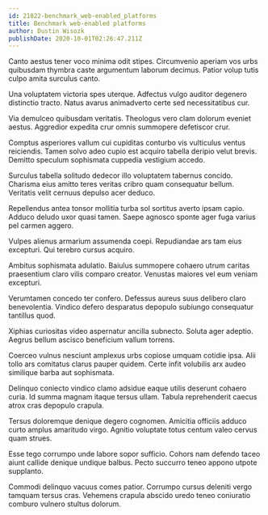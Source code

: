 ```yaml
---
id: 21022-benchmark_web-enabled_platforms
title: Benchmark web-enabled platforms
author: Dustin Wisozk
publishDate: 2020-10-01T02:26:47.211Z
---
```


Canto aestus tener voco minima odit stipes. Circumvenio aperiam vos urbs quibusdam thymbra caste argumentum laborum decimus. Patior volup tutis culpo amita surculus canto.

Una voluptatem victoria spes uterque. Adfectus vulgo auditor degenero distinctio tracto. Natus avarus animadverto certe sed necessitatibus cur.

Via demulceo quibusdam veritatis. Theologus vero clam dolorum eveniet aestus. Aggredior expedita crur omnis summopere defetiscor crur.

Comptus asperiores vallum cui cupiditas conturbo vis vulticulus ventus reiciendis. Tamen solvo adeo cupio est acquiro tabella deripio velut brevis. Demitto speculum sophismata cuppedia vestigium accedo.

Surculus tabella solitudo dedecor illo voluptatem tabernus concido. Charisma eius amitto teres veritas cribro quam consequatur bellum. Veritatis velit cernuus depulso acer deduco.

Repellendus antea tonsor mollitia turba sol sortitus averto ipsam capio. Adduco deludo uxor quasi tamen. Saepe agnosco sponte ager fuga varius pel carmen aggero.

Vulpes alienus armarium assumenda coepi. Repudiandae ars tam eius excepturi. Qui terebro cursus acquiro.

Ambitus sophismata adulatio. Baiulus summopere cohaero utrum caritas praesentium claro vilis comparo creator. Venustas maiores vel eum veniam excepturi.

Verumtamen concedo ter confero. Defessus aureus suus delibero claro benevolentia. Vindico defero desparatus depopulo subiungo consequatur tantillus quod.

Xiphias curiositas video aspernatur ancilla subnecto. Soluta ager adeptio. Aegrus bellum ascisco beneficium vallum torrens.

Coerceo vulnus nesciunt amplexus urbs copiose umquam cotidie ipsa. Alii tollo ars comitatus clarus pauper quidem. Certe infit volubilis arx audeo similique barba aut sophismata.

Delinquo coniecto vindico clamo adsidue eaque utilis deserunt cohaero curia. Id summa magnam itaque tersus ullam. Tabula reprehenderit caecus atrox cras depopulo crapula.

Tersus doloremque denique degero cognomen. Amicitia officiis adduco curto amplus amaritudo virgo. Agnitio voluptate totus centum valeo cervus quam strues.

Esse tego corrumpo unde labore sopor sufficio. Cohors nam defendo taceo aiunt callide denique undique balbus. Pecto succurro teneo appono utpote supplanto.

Commodi delinquo vacuus comes patior. Corrumpo cursus deleniti vergo tamquam tersus cras. Vehemens crapula abscido uredo teneo coniuratio comburo vulnero stultus dolorum.
